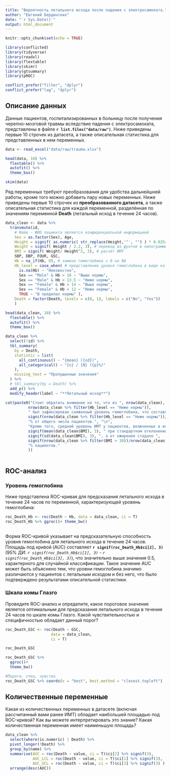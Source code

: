 ```yaml
---
title: "Вероятность летального исхода после падения с электросамоката."
author: "Евгений Бердинских"
date: "`r Sys.Date()`"
output: html_document
---
```


```r
knitr::opts_chunk$set(echo = TRUE)

library(conflicted)
library(tidyverse)
library(readxl)
library(flextable)
library(skimr)
library(gtsummary)
library(pROC)

conflict_prefer("filter", "dplyr")
conflict_prefer("lag", "dplyr")

```

## Описание данных

Данные пациентов, госпитализированных в больницу после получения черепно-мозговой травмы вследствие падения с электросамоката, представлены в файле **`r list.files("data/raw")`**. Ниже приведены первые 10 строчек из датасета, а также описательная статистика для представленных в нем переменных.

```r

data <- read_excel("data/raw/trauma.xlsx")

head(data, 10) %>% 
  flextable() %>% 
  autofit() %>% 
  theme_box()

skim(data)

```

Ряд переменных требуют преобразования для удобства дальнейшней работы, кроме того можно добавить пару новых переменных. Ниже приведены первые 10 строчек из **преобразованного датасета**, а также описательная статистика для каждой переменной, разделённая по значениям переменной **Death** (летальный исход в течение 24 часов).

```r

data_clean <- data %>% 
  transmute(id,
    # Name - ФИО пациента является конфиденциальной информацией
    Sex = as.factor(Sex), Age, 
    Height = signif( as.numeric( str_replace(Height,'"', "") ) * 0.0254, 3), # перевод из дюймов в метры
    Weight = signif( Weight / 2.2, 3), # перевод из фунтов в килограммы
    BMI = signif( Weight/ Height^2, 3), # расчёт ИМТ
    SBP, DBP, FOUR, GSC,
    Hb = na_if(Hb, 0), # замена гемоглобина = 0 на NA
    Hb_level = case_when( # представление уровня гемоглобина в виде категориальной переменной
      is.na(Hb) ~ "Неизвестно", 
      Sex == "Male" & Hb > 16 ~ "Выше нормы", 
      Sex == "Male" & Hb < 13.5 ~ "Ниже нормы", 
      Sex == "Female" & Hb > 14 ~ "Выше нормы", 
      Sex == "Female" & Hb < 12 ~ "Ниже нормы", 
      TRUE ~ "В пределах нормы" ), 
    Death = factor(Death, levels = c(0, 1), labels = c("No", "Yes"))
    )

head(data_clean, 10) %>% 
  flextable() %>% 
  autofit() %>% 
  theme_box()

data_clean %>% 
  select(!id) %>%
  tbl_summary(
    by = Death,
    statistic = list(
      all_continuous() ~ "{mean} ({sd})",
      all_categorical() ~ "{n} / {N} ({p}%)"
    ),
    missing_text = "Пропущенные значения"
  ) %>% 
  # tbl_summary(by = Death) %>% 
  add_p() %>% 
  modify_header(label ~ "**Летальный исход**")


```

```r

cat(paste0("Стоит обратить внимание на то, что из ", nrow(data_clean), " пациентов у ",
          nrow(data_clean %>% filter(Hb_level == "Ниже нормы")), 
          " был зафиксирован сниженный уровень гемоглобина, что составляет - ", 
          signif(nrow(data_clean %>% filter(Hb_level == "Ниже нормы"))/nrow(data_clean)*100, 3),
          "% от общего числа пациентов.", "\n", 
          "Кроме того, средний уровень ИМТ у пациентов, включенных в исследование, составил ",
          signif(mean(data_clean$BMI), 3), " при стандартном отклонении - ",
          signif(sd(data_clean$BMI), 3), ", а от ожирения стадало ",
          signif(nrow(data_clean %>% filter(BMI > 30))/nrow(data_clean)*100, 3),
          "% пациентов."
          ))
          
```

## ROC-анализ

### Уровень гемоглобина

Ниже представлена ROC-кривая для предсказания летального исхода в течение 24 часов по переменной, характеризующей уровень гемоглобина:

```r

roc_Death_Hb <- roc(Death ~ Hb, data = data_clean, ci = T)
roc_Death_Hb %>% ggroc()+ theme_bw()
  
```

Форма ROC-кривой указывает на предсказательную способность уровня гемоглобина для летального исхода в течение 24 часов. Площадь под кривой (AUC) составляет **`r signif(roc_Death_Hb$ci[2], 3)`** (95% ДИ: *`r signif(roc_Death_Hb$ci[1], 3)` - `r signif(roc_Death_Hb$ci[3], 3)`*), что значительно выше значения 0.5, характерного для случайной классификации. Такое значение AUC может быть объяснено тем, что уровни гемоглобина значимо различаются у пациентов с летальным исходом и без него, что было подтверждено результатами описательной статистики.

### Шкала комы Глазго

Проведите ROC-анализ и определите, какое пороговое значение является оптимальным для предсказания летального исхода в течение 24 часов по шкале комы Глазго. Какой чувствительностью и специфичностью обладает данный порог?

```r

roc_Death_GSC <- roc(Death ~ GSC,
                    data = data_clean,
                    ci = T)

roc_Death_GSC

roc_Death_GSC %>% 
  ggroc()+ 
  theme_bw()

#Пороги, спец, чувства
roc_Death_GSC %>% coords(x = "best", best.method = "closest.topleft")

```

## Количественные переменные 

Какая из количественных переменных в датасете (включая рассчитанный вами ранее ИМТ) обладает наибольшей площадью под ROC-кривой? Как вы можете интерпретировать это знание? Какая количественная переменная имеет наименьшую площадь?

```r

data_clean %>% 
  select(where(is.numeric) | Death) %>% 
  pivot_longer(!Death) %>% 
  group_by(name) %>% 
  summarise(AUC = roc(Death ~ value, ci = T)$ci[2] %>% signif(3),
            AUC_LCL = roc(Death ~ value, ci = T)$ci[1] %>% signif(3),
            AUC_UCL = roc(Death ~ value, ci = T)$ci[3] %>% signif(3) ) %>% 
  arrange(desc(AUC))
```
